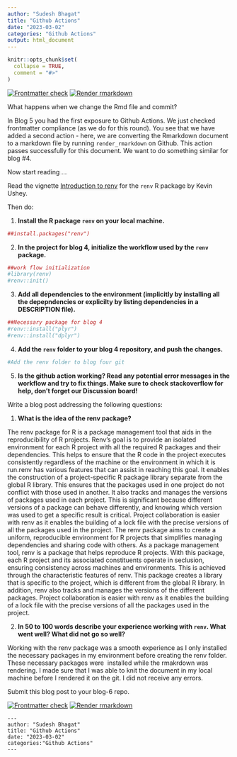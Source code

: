 ```yaml
---
author: "Sudesh Bhagat"
title: "Github Actions"
date: "2023-03-02"
categories: "Github Actions"
output: html_document
---
```


```r
knitr::opts_chunk$set(
  collapse = TRUE,
  comment = "#>"
)

```

<!-- README.md is generated from README.Rmd. Please edit that file -->
<!-- badges: start -->
[![Frontmatter check](../../actions/workflows/check-yaml.yaml/badge.svg)](../../actions/workflows/check-yaml.yaml)
[![Render rmarkdown](../../actions/workflows/render-rmarkdown.yaml/badge.svg)](../../actions/workflows/render-rmarkdown.yaml)


What happens when we change the Rmd file and commit?

In Blog 5 you had the first exposure to Github Actions. 
We just checked frontmatter compliance (as we do for this round).
You see that we have added a second action - here, we are converting the Rmarkdown document to a markdown file by running `render_rmarkdown` on Github. This action passes successfully for this document. We want to do something similar for blog #4.


Now start reading ...


Read the vignette [Introduction to renv](https://rstudio.github.io/renv/articles/renv.html) for the `renv` R package by Kevin Ushey.

Then do:

1. **Install the R package `renv` on your local machine.**
```r
##install.packages("renv")

```
2. **In the project for blog 4, initialize the workflow used by the `renv` package.**
```r
##work flow initialization 
#library(renv)
#renv::init()

```



3. **Add all dependencies to the environment (implicitly by installing all the depepndencies or explicilty by listing dependencies in a DESCRIPTION file).**
```r
##Necessary package for blog 4
#renv::install("plyr")
#renv::install("dplyr")
```


4. **Add the `renv` folder to your blog 4 repository, and push the changes.**
```r
#Add the renv folder to blog four git 
```


5. **Is the github action working? Read any potential error messages in the workflow and try to fix things. Make sure to check stackoverflow for help, don't forget our Discussion board!**


Write a blog post addressing the following questions: 

1. **What is the idea of the renv package?**

The renv package for R is a package management tool that aids in the reproducibility of R projects. Renv's goal is to provide an isolated environment for each R project with all the required R packages and their dependencies. This helps to ensure that the R code in the project executes consistently regardless of the machine or the environment in which it is run.renv has various features that can assist in reaching this goal. It enables the construction of a project-specific R package library separate from the global R library. This ensures that the packages used in one project do not conflict with those used in another. It also tracks and manages the versions of packages used in each project. This is significant because different versions of a package can behave differently, and knowing which version was used to get a specific result is critical. Project collaboration is easier with renv as it enables the building of a lock file with the precise versions of all the packages used in the project. The renv package aims to create a uniform, reproducible environment for R projects that simplifies managing dependencies and sharing code with others.
As a package management tool, renv is a package that helps reproduce R projects. With this package, each R project and its associated constituents operate in seclusion, ensuring consistency across machines and environments. This is achieved through the characteristic features of renv. This package creates a library that is specific to the project, which is different from the global R library. In addition, renv also tracks and manages the versions of the different packages. Project collaboration is easier with renv as it enables the building of a lock file with the precise versions of all the packages used in the project.

2. **In 50 to 100 words describe your experience working with `renv`. What went well? What did not go so well?**


Working with the renv package was a smooth experience as I only installed the necessary packages in my environment before creating the renv folder. These necessary packages were  installed while the rmakrdown was rendering. I made sure that I was able to knit the document in my local machine before I rendered it on the git. I did not receive any errors. 

Submit this blog post to your blog-6 repo. 

[![Frontmatter check](../../actions/workflows/check-yaml.yaml/badge.svg)](../../actions/workflows/check-yaml.yaml)
[![Render rmarkdown](../../actions/workflows/render-rmarkdown.yaml/badge.svg)](../../actions/workflows/render-rmarkdown.yaml)

<!-- badges: end -->

```
---
author: "Sudesh Bhagat"
title: "Github Actions"
date: "2023-03-02"
categories:"Github Actions"
---
```
